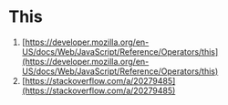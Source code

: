 # This

1. [https://developer.mozilla.org/en-US/docs/Web/JavaScript/Reference/Operators/this](https://developer.mozilla.org/en-US/docs/Web/JavaScript/Reference/Operators/this)
2. [https://stackoverflow.com/a/20279485](https://stackoverflow.com/a/20279485)
